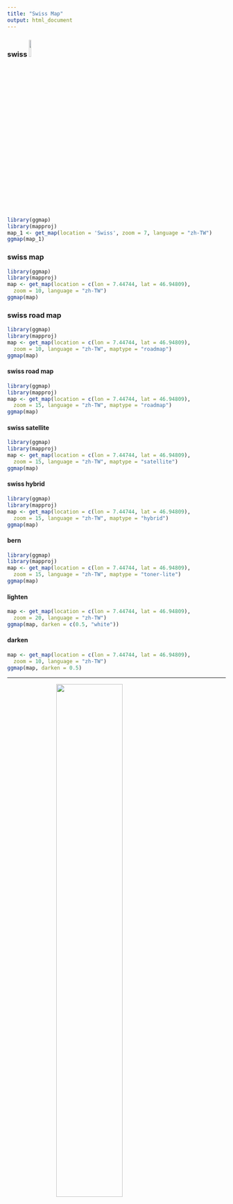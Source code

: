 ```yaml
---
title: "Swiss Map"
output: html_document
---
```


### swiss ![](https://upload.wikimedia.org/wikipedia/commons/f/f2/Civil_Ensign_of_Switzerland.svg){width=10%}
```r
library(ggmap)
library(mapproj)
map_1 <- get_map(location = 'Swiss', zoom = 7, language = "zh-TW")
ggmap(map_1)
```

### swiss map
```r
library(ggmap)
library(mapproj)
map <- get_map(location = c(lon = 7.44744, lat = 46.94809),
  zoom = 10, language = "zh-TW")
ggmap(map)
```


###  swiss road map
```r
library(ggmap)
library(mapproj)
map <- get_map(location = c(lon = 7.44744, lat = 46.94809),
  zoom = 10, language = "zh-TW", maptype = "roadmap")
ggmap(map)
```

#### swiss road map
```r
library(ggmap)
library(mapproj)
map <- get_map(location = c(lon = 7.44744, lat = 46.94809),
  zoom = 15, language = "zh-TW", maptype = "roadmap")
ggmap(map)
```

#### swiss satellite
```r
library(ggmap)
library(mapproj)
map <- get_map(location = c(lon = 7.44744, lat = 46.94809),
  zoom = 15, language = "zh-TW", maptype = "satellite")
ggmap(map)
```

#### swiss hybrid
```r
library(ggmap)
library(mapproj)
map <- get_map(location = c(lon = 7.44744, lat = 46.94809),
  zoom = 15, language = "zh-TW", maptype = "hybrid")
ggmap(map)
```

#### bern
```r
library(ggmap)
library(mapproj)
map <- get_map(location = c(lon = 7.44744, lat = 46.94809),
  zoom = 15, language = "zh-TW", maptype = "toner-lite")
ggmap(map)
```

#### lighten
```r
map <- get_map(location = c(lon = 7.44744, lat = 46.94809),
  zoom = 20, language = "zh-TW")
ggmap(map, darken = c(0.5, "white"))
```

#### darken
```r
map <- get_map(location = c(lon = 7.44744, lat = 46.94809),
  zoom = 10, language = "zh-TW")
ggmap(map, darken = 0.5)
```

---

<img src="https://cdn.thecrazytourist.com/wp-content/uploads/2017/09/Aare-770x430.jpg" style="display:block; margin:auto; width:55%;">